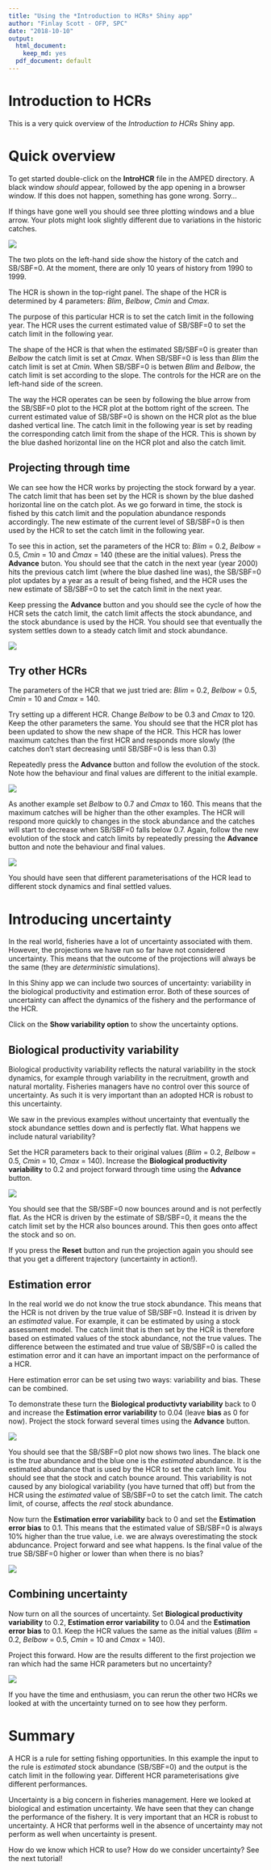 ```yaml
---
title: "Using the *Introduction to HCRs* Shiny app"
author: "Finlay Scott - OFP, SPC"
date: "2018-10-10"
output:
  html_document:
    keep_md: yes
  pdf_document: default
---
```


<!--use render()-->
<!-- render("tutorials/measuringPerformance.Rmd", output_format = "all")-->

# Introduction to HCRs

This is a very quick overview of the *Introduction to HCRs* Shiny app.

# Quick overview

To get started double-click on the **IntroHCR** file in the AMPED directory.
A black window *should* appear, followed by the app opening in a browser window.
If this does not happen, something has gone wrong. Sorry...

If things have gone well you should see three plotting windows and a blue arrow.
Your plots might look slightly different due to variations in the historic catches.

<!-- Tried inserting image using appshot from webshot but it looked pretty crappy-->

<!-- Insert image -->
![](figures/introHCR_start.png)

The two plots on the left-hand side show the history of the catch and SB/SBF=0. At the moment, there are only 10 years of history from 1990 to 1999.

The HCR is shown in the top-right panel.
The shape of the HCR is determined by 4 parameters: *Blim*, *Belbow*, *Cmin* and *Cmax*.

The purpose of this particular HCR is to set the catch limit in the following year. The HCR uses the current estimated value of SB/SBF=0 to set the catch limit in the following year.

The shape of the HCR is that when the estimated SB/SBF=0 is greater than *Belbow* the catch limit is set at *Cmax*.
When SB/SBF=0 is less than *Blim* the catch limit is set at *Cmin*.
When SB/SBF=0 is betwen *Blim* and *Belbow*, the catch limit is set according to the slope.
The controls for the HCR are on the left-hand side of the screen.

The way the HCR operates can be seen by following the blue arrow from the SB/SBF=0 plot to the HCR plot at the bottom right of the screen. The current estimated value of SB/SBF=0 is shown on the HCR plot as the blue dashed vertical line.
The catch limit in the following year is set by reading the corresponding catch limit from the shape of the HCR.
This is shown by the blue dashed horizontal line on the HCR plot and also the catch limit.

## Projecting through time

We can see how the HCR works by projecting the stock forward by a year.
The catch limit that has been set by the HCR is shown by the blue dashed horizontal line on the catch plot.
As we go forward in time, the stock is fished by this catch limit and the population abundance responds accordingly.
The new estimate of the current level of SB/SBF=0 is then used by the HCR to set the catch limit in the following year.

To see this in action, set the parameters of the HCR to: *Blim* = 0.2, *Belbow* = 0.5, *Cmin* = 10 and *Cmax* = 140 (these are the initial values). Press the **Advance** buton. You should see that the catch in the next year (year 2000) hits the previous catch limt (where the blue dashed line was), the SB/SBF=0 plot updates by a year as a result of being fished, and the HCR uses the new estimate of SB/SBF=0 to set the catch limit in the next year.

Keep pressing the **Advance** button and you should see the cycle of how the HCR sets the catch limit, the catch limit affects the stock abundance, and the stock abundance is used by the HCR.
You should see that eventually the system settles down to a steady catch limit and stock abundance.

<!-- Insert image -->
![](figures/introHCR_HCR1.png)

## Try other HCRs

The parameters of the HCR that we just tried are: *Blim* = 0.2, *Belbow* = 0.5, *Cmin* = 10 and *Cmax* = 140.
<!--  Final catch = 100 Final B = 0.4 When does it settle: 10 yrs-->

Try setting up a different HCR. Change *Belbow* to be 0.3 and *Cmax* to 120. Keep the other parameters the same.
You should see that the HCR plot has been updated to show the new shape of the HCR.
This HCR has lower maximum catches than the first HCR and responds more slowly (the catches don't start decreasing until SB/SBF=0 is less than 0.3)

Repeatedly press the **Advance** button and follow the evolution of the stock.
Note how the behaviour and final values are different to the initial example.

<!-- figure-->
![](figures/introHCR_HCR2.png)

As another example set *Belbow* to 0.7 and *Cmax* to 160. This means that the maximum catches will be higher than the other examples. The HCR will respond more quickly to changes in the stock abundance and the catches will start to decrease when SB/SBF=0 falls below 0.7.
Again, follow the new evolution of the stock and catch limits by repeatedly pressing the **Advance** button and note the behaviour and final values.

<!-- figure-->
![](figures/introHCR_HCR3.png)

You should have seen that different parameterisations of the HCR lead to different stock dynamics and final settled values.

# Introducing uncertainty

In the real world, fisheries have a lot of uncertainty associated with them.
However, the projections we have run so far have not considered uncertainty.
This means that the outcome of the projections will always be the same (they are *deterministic* simulations).

In this Shiny app we can include two sources of uncertainty: variability in the biological productivity and estimation error.
Both of these sources of uncertainty can affect the dynamics of the fishery and the performance of the HCR.

Click on the **Show variability option** to show the uncertainty options.

## Biological productivity variability

Biological productivity variability reflects the natural variability in the stock dynamics, for example through variability in the recruitment, growth and natural mortality. Fisheries managers have no control over this source of uncertainty.
As such it is very important than an adopted HCR is robust to this uncertainty.

We saw in the previous examples without uncertainty that eventually the stock abundance settles down and is perfectly flat.
What happens we include natural variability?

Set the HCR parameters back to their original values (*Blim* = 0.2, *Belbow* = 0.5, *Cmin* = 10, *Cmax* = 140).
Increase the **Biological productivity variability** to 0.2 and project forward through time using the **Advance** button.

<!-- figure-->
![](figures/introHCR_Bnoise.png)

You should see that the SB/SBF=0 now bounces around and is not perfectly flat. As the HCR is driven by the estimate of SB/SBF=0, it means the the catch limit set by the HCR also bounces around. This then goes onto affect the stock and so on.

If you press the **Reset** button and run the projection again you should see that you get a different trajectory (uncertainty in action!).


## Estimation error

In the real world we do not know the true stock abundance. This means that the HCR is not driven by the true value of SB/SBF=0. Instead it is driven by an *estimated* value.
For example, it can be estimated by using a stock assessment model.
The catch limit that is then set by the HCR is therefore based on estimated values of the stock abundance, not the true values.
The difference between the estimated and true value of SB/SBF=0 is called the estimation error and it can have an important impact on the performance of a HCR.

Here estimation error can be set using two ways: variability and bias. These can be combined.

To demonstrate these turn the **Biological productivty variability** back to 0 and increase the **Estimation error variability** to 0.04 (leave **bias** as 0 for now).
Project the stock forward several times using the **Advance** button.

<!-- figure-->
![](figures/introHCR_Enoise.png)

You should see that the SB/SBF=0 plot now shows two lines. The black one is the *true* abundance and the blue one is the *estimated* abundance. It is the estimated abundance that is used by the HCR to set the catch limit.
You should see that the stock and catch bounce around. This variability is not caused by any biological variability (you have turned that off) but from the HCR using the *estimated* value of SB/SBF=0 to set the catch limit. The catch limit, of course, affects the *real* stock abundance.

Now turn the **Estimation error variability** back to 0 and set the **Estimation error bias** to 0.1.
This means that the estimated value of SB/SBF=0 is always 10% higher than the true value, i.e. we are always overestimating the stock abduncance.
Project forward and see what happens. Is the final value of the true SB/SBF=0 higher or lower than when there is no bias?

<!-- figure-->
![](figures/introHCR_Ebias.png)


## Combining uncertainty

Now turn on all the sources of uncertainty.
Set **Biological productivity variability** to 0.2, **Estimation error variability** to 0.04 and the **Estimation error bias** to 0.1.
Keep the HCR values the same as the initial values (*Blim* = 0.2, *Belbow* = 0.5, *Cmin* = 10 and *Cmax* = 140).

Project this forward. How are the results different to the first projection we ran which had the same HCR parameters but no uncertainty?

![](figures/introHCR_end.png)

If you have the time and enthusiasm, you can rerun the other two HCRs we looked at with the uncertainty turned on to see how they perform.

# Summary

A HCR is a rule for setting fishing opportunities.
In this example the input to the rule is *estimated* stock abundance (SB/SBF=0) and the output is the catch limit in the following year.
Different HCR parameterisations give different performances.

Uncertainty is a big concern in fisheries management.
Here we looked at biological and estimation uncertainty. We have seen that they can change the performance of the fishery.
It is very important that an HCR is robust to uncertainty.
A HCR that performs well in the absence of uncertainty may not perform as well when uncertainty is present.

How do we know which HCR to use? How do we consider uncertainty?
See the next tutorial!

<!--
(By the way We haven't considered time lags yet...)
-->




